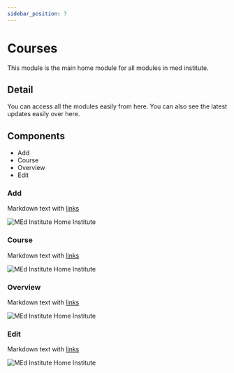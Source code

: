 ```yaml
---
sidebar_position: 7
---
```


# Courses

This module is the main home module for all modules in med institute. 

## Detail

You can access all the modules easily from here. You can also see the latest updates easily over here. 

## Components

  - Add
  - Course
  - Overview
  - Edit

### Add

Markdown text with [links](./hello.md)

![MEd Institute Home Institute](/img/medinsthomeinst.png)

### Course

Markdown text with [links](./hello.md)

![MEd Institute Home Institute](/img/medinsthomeinst.png)

### Overview

Markdown text with [links](./hello.md)

![MEd Institute Home Institute](/img/medinsthomeinst.png)

### Edit

Markdown text with [links](./hello.md)

![MEd Institute Home Institute](/img/medinsthomeinst.png)
